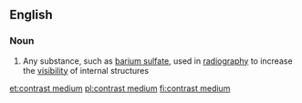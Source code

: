 ==English==

===Noun===
{{wikipedia}}
{{en-noun|contrast media}}

# {{lb|en|medicine}} Any substance, such as [[barium sulfate]], used in [[radiography]] to increase the [[visibility]] of internal structures

[[et:contrast medium]]
[[pl:contrast medium]]
[[fi:contrast medium]]